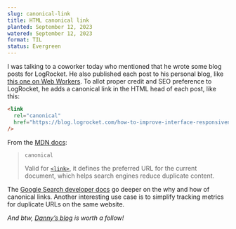 ```yaml
---
slug: canonical-link
title: HTML canonical link
planted: September 12, 2023
watered: September 12, 2023
format: TIL
status: Evergreen
---
```


I was talking to a coworker today who mentioned that he wrote some blog posts for LogRocket. He also published each post to his personal blog, like [this one on Web Workers](https://www.dannyguo.com/blog/how-to-improve-interface-responsiveness-with-web-workers). To allot proper credit and SEO preference to LogRocket, he adds a canonical link in the HTML head of each post, like this:

```html
<link
  rel="canonical"
  href="https://blog.logrocket.com/how-to-improve-interface-responsiveness-with-web-workers/"
/>
```

From the [MDN docs](https://developer.mozilla.org/en-US/docs/Web/HTML/Attributes/rel):

> `canonical`
>
> Valid for [`<link>`](https://developer.mozilla.org/en-US/docs/Web/HTML/Element/link), it defines the preferred URL for the current document, which helps search engines reduce duplicate content.

The [Google Search developer docs](https://developers.google.com/search/docs/crawling-indexing/consolidate-duplicate-urls#reasons-to-specify-a-canonical-url) go deeper on the why and how of canonical links. Another interesting use case is to simplify tracking metrics for duplicate URLs on the same website.

_And btw, [Danny’s blog](https://www.dannyguo.com/blog) is worth a follow!_
